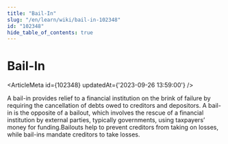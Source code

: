 ```yaml
---
title: "Bail-In"
slug: "/en/learn/wiki/bail-in-102348"
id: "102348"
hide_table_of_contents: true
---
```



# Bail-In

<ArticleMeta id={102348} updatedAt={'2023-09-26 13:59:00'} />
<div className='border-solid border-b border-t-0 my-4 border-[var(--ifm-color-gray-300)]' />

A bail-in provides relief to a financial institution on the brink of failure by requiring the cancellation of debts owed to creditors and depositors. A bail-in is the opposite of a bailout, which involves the rescue of a financial institution by external parties, typically governments, using taxpayers’ money for funding.Bailouts help to prevent creditors from taking on losses, while bail-ins mandate creditors to take losses.
